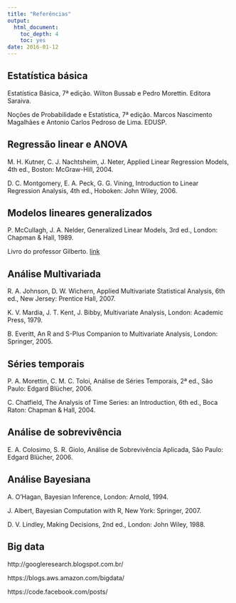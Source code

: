 ```yaml
---
title: "Referências"
output:
  html_document:
    toc_depth: 4
    toc: yes
date: 2016-01-12
---
```


## Estatística básica

Estatística Básica, 7ª edição. Wilton Bussab e Pedro Morettin. Editora Saraiva.

Noções de Probabilidade e Estatística, 7ª edição. Marcos Nascimento Magalhães e Antonio Carlos Pedroso de Lima. EDUSP.

## Regressão linear e ANOVA

M. H. Kutner, C. J. Nachtsheim, J. Neter, Applied Linear Regression Models, 4th ed., Boston: McGraw-Hill, 2004.

D. C. Montgomery, E. A. Peck, G. G. Vining, Introduction to Linear Regression Analysis, 4th ed., Hoboken: John Wiley, 2006.


## Modelos lineares generalizados

P. McCullagh, J. A. Nelder, Generalized Linear Models, 3rd ed., London: Chapman & Hall, 1989.

Livro do professor Gilberto. [link](http://www.ime.usp.br/~giapaula/texto_2013.pdf)

## Análise Multivariada

R. A. Johnson, D. W. Wichern, Applied Multivariate Statistical Analysis, 6th ed., New Jersey: Prentice Hall, 2007.

K. V. Mardia, J. T. Kent, J. Bibby, Multivariate Analysis, London: Academic Press, 1979.

B. Everitt, An R and S-Plus Companion to Multivariate Analysis, London: Springer, 2005.

## Séries temporais

P. A. Morettin, C. M. C. Toloi, Análise de Séries Temporais, 2ª ed., São Paulo: Edgard Blücher, 2006.

C. Chatfield, The Analysis of Time Series: an Introduction, 6th ed., Boca Raton: Chapman & Hall, 2004.


## Análise de sobrevivência

E. A. Colosimo, S. R. Giolo, Análise de Sobrevivência Aplicada, São Paulo: Edgard Blücher, 2006.

## Análise Bayesiana

A. O’Hagan, Bayesian Inference, London: Arnold, 1994.

J. Albert, Bayesian Computation with R, New York: Springer, 2007.

D. V. Lindley, Making Decisions, 2nd ed., London: John Wiley, 1988.

## Big data

http://googleresearch.blogspot.com.br/

https://blogs.aws.amazon.com/bigdata/

https://code.facebook.com/posts/